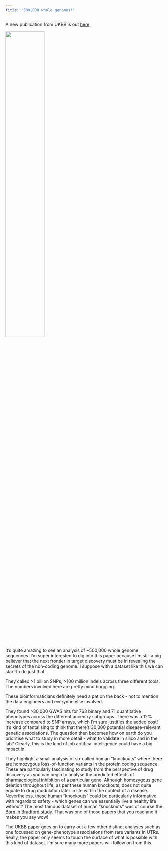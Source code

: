 ```yaml
---
title: "500,000 whole genomes!"
---
```

 
A new publication from UKBB is out [here](https://www.nature.com/articles/s41586-025-09272-9).

<img src="files/ukbb_wgs_paper.jpg" style="width:50%"> 

It's quite amazing to see an analysis of ~500,000 whole genome sequences. I'm super interested to dig into this paper because I'm still a big believer that the next frontier in target discovery must be in revealing the secrets of the non-coding genome. I suppose with a dataset like this we can start to do just that.

They called >1 billion SNPs, >100 million indels across three different tools. The numbers involved here are pretty mind boggling.

These bioinformaticians definitely need a pat on the back - not to mention the data engineers and everyone else involved.

They found >30,000 GWAS hits for 763 binary and 71 quantitative phenotypes across the different ancentry subgroups. There was a 12% increase compared to SNP arrays, which I'm sure justifies the added cost! It's kind of tantalising to think that there's 30,000 potential disease-relevant genetic associations. The question then becomes how on earth do you prioritise what to study in more detail - what to validate in silico and in the lab? Clearly, this is the kind of job aritifical intelligence could have a big impact in.

They highlight a small analysis of so-called human "knockouts" where there are homozygous loss-of-function variants in the protein coding sequence. These are particularly fascinating to study from the perspective of drug discovery as you can begin to analyse the predicted effects of pharmacological inhibition of a particular gene. Although homozygous gene deletion throughout life, as per these human knockouts, does not quite equate to drug modulation later in life within the context of a disease. Nevertheless, these human "knockouts" could be particularly informative with regards to safety - which genes can we essentially live a healthy life without? The most famous dataset of human "knockouts" was of course the [Born in Bradford study](https://www.science.org/doi/10.1126/science.aac8624). That was one of those papers that you read and it makes you say wow!

The UKBB paper goes on to carry out a few other distinct analyses such as one focussed on gene-phenotype associations from rare variants in UTRs. Really, the paper only seems to touch the surface of what is possible with this kind of dataset. I'm sure many more papers will follow on from this. 


